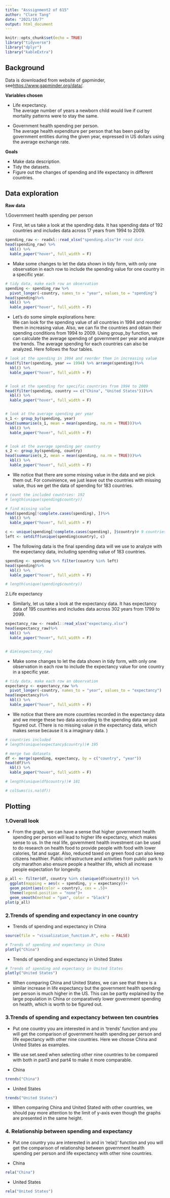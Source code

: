 ```yaml
---
title: "Asssignment2 of 615"
author: "Clare Tang"
date: "2021/10/7"
output: html_document
---
```


```r
knitr::opts_chunk$set(echo = TRUE)
library("tidyverse")
library("dplyr")
library("kableExtra")
```

## Background

Data is downloaded from website of gapminder,  see<https://www.gapminder.org/data/>. 

**Variables chosen**

- Life expectancy.\
The average number of years a newborn child would live if current mortality patterns were to stay the same. 

- Government health spending per person.\
The average health expenditure per person that has been paid by government entities during the given year, expressed in US dollars using the average exchange rate. 

**Goals**

- Make data description.  
- Tidy the datasets. 
- Figure out the changes of spending and life expectancy in different countries. 

## Data exploration

**Raw data**

1.Government health spending per person

 - First, let us take a look at the spending data. It has spending data of 192 countries and includes data across 17 years from 1994 to 2009. 
```r

spending_raw <- readxl::read_xlsx("spending.xlsx")# read data
head(spending_raw) %>%
  kbl() %>%
  kable_paper("hover", full_width = F)

```

 - Make some changes to let the data shown in tidy form, with only one observation in each row to include the spending value for one country in a specific year. 
```r
# tidy data, make each row an observation
spending <- spending_raw %>% 
  pivot_longer(-country, names_to = "year", values_to = "spending")
head(spending)%>%
  kbl() %>%
  kable_paper("hover", full_width = F)

```

 - Let's do some simple explorations here: \
We can look for the spending value of all countries in 1994 and reorder them in increasing value. 
Also, we can fix the countries and obtain their spending conditions from 1994 to 2009. 
Using group_by function, we can calculate the average spending of government per year and analyze the trends. The average spending for each countries can also be analyzed. 
Here follows the four tables. 

```r

# look at the spending in 1994 and reorder them in increasing value
head(filter(spending, year == 1994) %>% arrange(spending))%>%
  kbl() %>%
  kable_paper("hover", full_width = F)


# look at the spending for specific countries from 1994 to 2009
head(filter(spending, country == c("China", "United States")))%>%
  kbl() %>%
  kable_paper("hover", full_width = F)


# look at the average spending per year
s_1 <- group_by(spending, year)
head(summarise(s_1, mean = mean(spending, na.rm = TRUE)))%>%
  kbl() %>%
  kable_paper("hover", full_width = F)


# look at the average spending per country
s_2 <- group_by(spending, country)
head(summarise(s_2, mean = mean(spending, na.rm = TRUE)))%>%
  kbl() %>%
  kable_paper("hover", full_width = F)


```


 - We notice that there are some missing value in the data and we pick them out. For convinience, we just leave out the countries with missing value, thus we get the data of spending for 183 countries. 
```r
# count the included countries: 192
# length(unique(spending$country))

# find missing value
head(spending[!complete.cases(spending), ])%>%
  kbl() %>%
  kable_paper("hover", full_width = F)

c <- unique(spending[!complete.cases(spending), ]$country)# 9 countries with missing value
left <- setdiff(unique(spending$country), c)
```

 - The following data is the final spending data will we use to analyze with the expectancy data, including spending value of 183 countries. 
```r
spending <- spending %>% filter(country %in% left)
head(spending)%>%
  kbl() %>%
  kable_paper("hover", full_width = F)

# length(unique(spending$country))
```


2.Life expectancy

 - Similarly, let us take a look at the expectancy data. It has expectancy data of 195 countries and includes data across 302 years from 1799 to 2099. 
```r

expectancy_raw <- readxl::read_xlsx("expectancy.xlsx")
head(expectancy_raw)%>%
  kbl() %>%
  kable_paper("hover", full_width = F)


# dim(expectancy_raw)
```

 - Make some changes to let the data shown in tidy form, with only one observation in each row to include the expectancy value for one country in a specific year. 
```r
# tidy data, make each row an observation
expectancy <- expectancy_raw %>% 
  pivot_longer(-country, names_to = "year", values_to = "expectancy")
head(expectancy)%>%
  kbl() %>%
  kable_paper("hover", full_width = F)

```

 - We notice that there are more countries recorded in the expectancy data and we merge these two data according to the spending data we just figured out. (There is no missing value in the expectancy data, which makes sense because it is a imaginary data. )
```r
# countries included
# length(unique(expectancy$country))# 195

# merge two datasets
df <- merge(spending, expectancy, by = c("country", "year"))
head(df)%>%
  kbl() %>%
  kable_paper("hover", full_width = F)

# length(unique(df$country))# 181

# colSums(is.na(df))

```


## Plotting

### 1.Overall look

- From the graph, we can have a sense that higher government health spending per person will lead to higher life expectancy, which makes sense to us. In the real life, government health investment can be used to do research on health food to provide people with food with lower calories, fat and sugar. Also, reduced taxed on green food can also keep citizens healthier. Public infrastructure and activities from public park to city marathon also ensure people a healther life, which all increase people expectation for longevity. 

```r
p_all <- filter(df, country %in% c(unique(df$country))) %>% 
  ggplot(mapping = aes(x = spending, y = expectancy))+
  geom_point(aes(color = country), cex = .5)+
  theme(legend.position = "none")+
  geom_smooth(method = "gam", color = "black")
plot(p_all)
```


### 2.Trends of spending and expectancy in one country

- Trends of spending and expectancy in China

```r
source(file = "visualization_function.R", echo = FALSE)
```

```r
# Trends of spending and expectancy in China
plotly("China")
```

- Trends of spending and expectancy in United States
```r
# Trends of spending and expectancy in United States
plotly("United States")
```

- When comparing China and United States, we can see that there is a similar increase in life expectancy but the government health spending per person is much higher in the US. This can be partly explained by the large population in China or comparatively lower government spending on health, which is worth to be figured out. 

### 3.Trends of spending and expectancy between ten countries

- Put one country you are interested in and in 'trends' function and you will get the comparison of government health spending per person and life expectancy with other nine countries. Here we choose China and United States as examples. 

- We use set.seed when selecting other nine countries to be compared with both in part3 and part4 to make it more comparable. 

- China\
```r
trends("China")
```


- United States\
```r
trends("United States")
```

- When comparing China and United Stated with other countries, we should pay more attention to the limit of y-axis even though the graphs are presented in the same height. 

### 4. Relationship between spending and expectancy

- Put one country you are interested in and in 'rela()' function and you will get the comparison of relationship between government health spending per person and life expectancy with other nine countries.

- China\
```r
rela("China")
```

- United States\
```r
rela("United States")
```